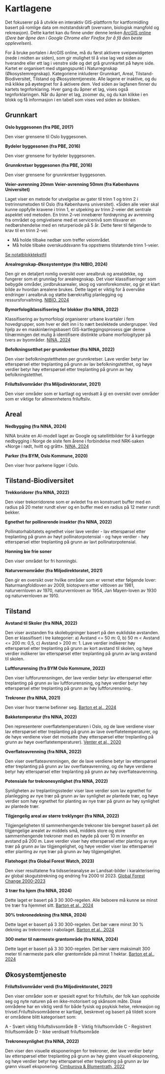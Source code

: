 # Kartlagene
Det fokuserer på å utvikle en interaktiv GIS-plattform for kartformidling basert på romlige data om motstandskraft (overvann, biologisk mangfold og rekreasjon). Dette kartet kan du finne under denne lenken [ArcGIS online](https://experience.arcgis.com/experience/e91c22a87465403ba961fb307dcbf2bb/) (*Dere bør åpne den i Google Chrome eller Firefox for å få den beste opplevelsen*). 


For å bruke portalen i ArcGIS online, må du først aktivere sveipewidgeten (nede i midten av siden), som gir mulighet til å vise lag ved siden av hverandre eller ett lag i venstre side og det grå grunnkartet på høyre side. Kartet er organisert med utgangspunkt i Naturregnskap (Økosystemregnskap). Kategoriene inkluderer Grunnkart, Areal, Tilstand-Biodiversitet, Tilstand og Økosystemtjeneste. Alle lagene er inaktive, og du må klikke på øyetegnet for å aktivere dem. Ved siden av lagfanen finner du kartets tegnforklaring. Hver gang du åpner et lag, vises også tegnforklaringen. Når du åpner et lag, zoomer du, og du kan klikke i en blokk og få informasjon i en tabell som vises ved siden av blokken.

## Grunnkart

**Oslo byggesonen (fra PBE, 2017)**

Den viser grensene til Oslo byggesonen.

**Bydeler byggesonen (fra PBE, 2016)**

Den viser grensene for bydeler byggesonen.

**Grunnkretser byggesonen (fra PBE, 2016)**

Den viser grensene for grunnkretser byggesonen. 

**Veier-avrenning 20mm**
**Veier-avrenning 50mm (fra Københavns Universitet)**

Laget viser en metode for utvelgelse av gater til trinn 1 og trinn 2 i tretrinnsmetoden til Oslo (fra Københavns universitet). «Siden alle veier skal kunne oppfylle kravene i trinn 1, er utpeking av trinn 2-veier det sentrale aspektet ved metoden. En trinn 2-vei innebærer fordrøyning av avrenning fra området og omgivelsene med et servicenivå som tilsvarer en nedbørshendelse med en returperiode på 5 år. Dette fører til følgende to krav til en trinn 2-vei:

- Må holde tilbake nedbør som treffer veiområdet.
- Må holde tilbake overskuddsvann fra oppstrøms tilstøtende trinn 1-veier.

[Se notatblokktekstfil](https://github.com/NINAnor/SPARE_project/blob/main/layer_veieravren.txt)

**Arealregnskap-Økosystemtype (fra NIBIO, 2024)**

Den gir en detaljert romlig oversikt over arealbruk og arealdekke, og fungerer som et grunnlag for arealregnskap. Det viser klassifiseringer som bebygde områder, jordbruksarealer, skog og vannforekomster, og gir et klart bilde av hvordan arealene brukes. Dette laget er viktig for å overvåke endringer i arealbruk og støtte bærekraftig planlegging og ressursforvaltning.
[NIBIO, 2024](https://kartkatalog.geonorge.no/metadata/grunnkart-for-bruk-i-arealregnskap-testversjon-wms/c7dc425b-60cd-42f7-a84e-202c7d7b912a)

**Bymorfologiklassifisering for blokker (fra NINA, 2022)**

Klassifisering av bymorfologi organiserer urbane kvartaler i fem hovedgrupper, som hver er delt inn i to nært beslektede undergrupper. Ved hjelp av en maskinlæringsbasert GIS-kartleggingsprosess gjør denne tilnærmingen det mulig å identifisere distinkte urbane morfologityper på tvers av byområder.
[NINA, 2024](link to the report to be added)

**Befolkningsetthet per grunnkretser (fra NINA, 2022)**

Den viser befolkningstettheten per grunnkretser. Lave verdier betyr lav etterspørsel etter treplanting på grunn av lav befolkningstetthet, og høye verdier betyr høy etterspørsel etter treplanting på grunn av høy befolkningstetthet.

**Friluftslivområder (fra Miljodirektoratet, 2021)**

Den viser områder som er kartlagt og verdsatt å gi en oversikt over områder som er viktige for allmennhetens friluftsliv.

## Areal

**Nedbygging (fra NINA, 2024)**

NINA brukte en AI-modell laget av Google og satellittbilder for å kartlegge nedbygging i Norge de siste fem årene i forbindelse med NRK-saken «Norge i rødt, hvitt og grått».
[NINA, 2024](https://www.nina.no/Om-NINA/Aktuelt/Nyheter/article/kartlegg-nedbygging-av-natur-selv)

**Parker (fra BYM, Oslo Kommune, 2020)**

Den viser hvor parkene ligger i Oslo.

## Tilstand-Biodiversitet

**Trekkoridorer (fra NINA, 2022)**

Den viser trekorridorene som er avledet fra en konstruert buffer med en radius på 20 meter rundt elver og en buffer med en radius på 12 meter rundt bekker.

**Egnethet for pollinerende insekter (fra NINA, 2022)**

Pollinatorhabitatets egnethet viser lave verdier - lav etterspørsel etter treplanting på grunn av høyt pollinatorpotensial - og høye verdier - høy etterspørsel etter treplanting på grunn av lavt pollinatorpotensial.

**Honning bie frie soner**

Den viser området for fri honningbi.

**Naturvernområder (fra Miljodirektoratet, 2021)**

Den gir en oversikt over hvilke områder som er vernet etter følgende lover: Naturmangfoldloven av 2009, biotopvern etter viltloven av 1981, naturvernloven av 1970, naturvernloven av 1954, Jan Mayen-loven av 1930 og naturvernloven av 1910.

## Tilstand

**Avstand til Skoler (fra NINA, 2022)**

Den viser avstanden fra skolebygninger basert på den euklidske avstanden. Den er klassifisert i tre kategorier: a) Avstand <= 50 m: 0, b) 50 m < Avstand <= 200 m: 0,5, c) Avstand > 200 m: 1. Lave verdier indikerer høy etterspørsel etter treplanting på grunn av kort avstand til skolen, og høye verdier indikerer lav etterspørsel etter treplanting på grunn av lang avstand til skolen.

**Luftforurensing (fra BYM Oslo Kommune, 2022)**

Den viser luftforurensningen, der lave verdier betyr lav etterspørsel etter treplanting på grunn av lav luftforurensning, og høye verdier betyr høy etterspørsel etter treplanting på grunn av høy luftforurensning..

**Trekroner (fra NINA, 2021)**

Den viser hvor trærne befinner seg.
[Barton et al., 2024](https://brage.nina.no/nina-xmlui/handle/11250/3134268)

**Bakketemperatur (fra NINA, 2022)**

Den representerer overflatetemperaturen i Oslo, og de lave verdiene viser lav etterspørsel etter treplanting på grunn av lave overflatetemperaturer, og de høye verdiene viser det motsatte (høy etterspørsel etter treplanting på grunn av høye overflatetemperaturer).
[Venter et al., 2020](https://doi.org/10.1016/j.scitotenv.2019.136193)

**Overflateavrenning (fra NINA, 2022)**

Den viser overflateavrenningen, der de lave verdiene betyr lav etterspørsel etter treplanting på grunn av lav overflateavrenning, og de høye verdiene betyr høy etterspørsel etter treplanting på grunn av høy overflateavrenning.

**Potensiale for trekronesynlighet (fra NINA, 2022)**

Synligheten av treplantingssteder viser lave verdier som lav egnethet for planlegging av nye trær på grunn av lav synlighet av plantede trær, og høye verdier som høy egnethet for planting av nye trær på grunn av høy synlighet av plantede trær.

**Tilgjengelig areal av større treklynger (fra NINA, 2022)**

Tilgjengeligheten til sammenhengende trekroner ble beregnet basert på det tilgjengelige arealet av middels små, middels store og store sammenhengende trekroner med en høyde på over 10 m innenfor en avstand på 200 m. Lave verdier viser høy etterspørsel etter planting av nye trær på grunn av lav tilgjengelighet, og høye verdier viser lav etterspørsel etter planting av nye trær på grunn av høy tilgjengelighet.

**Flatehogst (fra Global Forest Watch, 2023)**

Den viser resultatene fra tidsserieanalyse av Landsat-bilder i karakterisering av global skogutstrekning og endring fra 2000 til 2023.
[Global Forest Change 2000-2023](https://storage.googleapis.com/earthenginepartners-hansen/GFC-2023-v1.11/download.html)

**3 trær fra hjem (fra NINA, 2024)**

Dette laget er basert på 3 30 300-regelen. Alle beboere må kunne se minst tre trær fra hjemmet sitt.
[Barton et al., 2024](https://brage.nina.no/nina-xmlui/handle/11250/3134268)

**30% trekronedekning (fra NINA, 2024)**

Dette laget er basert på 3 30 300-regelen.  Det bør være minst 30 % dekning av trekronene i nabolaget.
[Barton et al., 2024](https://brage.nina.no/nina-xmlui/handle/11250/3134268)

**300 meter til nærmeste grøntområde (fra NINA, 2024)**

Dette laget er basert på 3 30 300-regelen.  Det bør være maksimalt 300 meter til nærmeste park eller grøntområde på minst 1 hektar. 
[Barton et al., 2024](https://brage.nina.no/nina-xmlui/handle/11250/3134268)

## Økosystemtjeneste

**Friluftslivområder verdi (fra Miljodirektoratet, 2021)**

Den viser områder som er spesielt egnet for friluftsliv, der folk kan oppholde seg og nyte naturen på en ikke-motorisert og skånsom måte. Disse områdene har en viktig verdi for både fysisk og psykisk helse, rekreasjon og trivsel.Friluftslivsområdene er kartlagt, beskrevet og basert på tildelt score er områdene blitt kategorisert som:

A - Svært viktig friluftslivsområde
B - Viktig friluftsområde
C - Registrert friluftsområde
D - Ikke verdisatt friluftsområde

**Trekronesynlighet (fra NINA, 2022)**

Den viser den visuelle eksponeringen for trekroner, der lave verdier betyr lav etterspørsel etter treplanting på grunn av høy grønn visuell eksponering, og høye verdier betyr høy etterspørsel etter treplanting på grunn av lav grønn visuell eksponering.
[Cimburova & Blumentrath, 2022](https://doi.org/10.1016/j.landurbplan.2022.104395)
